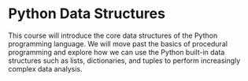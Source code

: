 # Python Data Structures

This course will introduce the core data structures of the Python programming language. We will move past the basics of procedural programming and explore how we can use the Python built-in data structures such as lists, dictionaries, and tuples to perform increasingly complex data analysis.